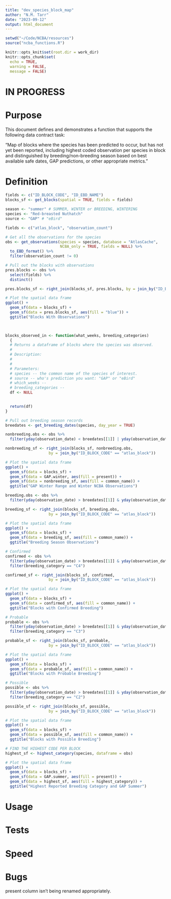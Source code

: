 ```yaml
---
title: "dev_species_block_map"
author: "N.M. Tarr"
date: "2023-09-12"
output: html_document
---
```


```r
setwd("~/Code/NCBA/resources")
source("ncba_functions.R")

knitr::opts_knit$set(root.dir = work_dir)
knitr::opts_chunk$set(
  echo = TRUE,
  warning = FALSE,
  message = FALSE)
```

# IN PROGRESS

# Purpose
This document defines and demonstrates a function that supports the following data contract task:

"Map of blocks where the species has been predicted to occur, but has not yet been reported, including highest coded observation per species in block and distinguished by breeding/non-breeding season based on best available safe dates, GAP predictions, or other appropriate metrics."

# Definition
```r
fields <- c("ID_BLOCK_CODE", "ID_EBD_NAME")
blocks_sf <- get_blocks(spatial = TRUE, fields = fields)
```


```r
season <- "summer" # SUMMER, WINTER or BREEDING, WINTERING
species <- "Red-breasted Nuthatch"
source <- "GAP" # "eBird"
```


```r
fields <- c("atlas_block", "observation_count")

# Get all the observations for the species
obs <- get_observations(species = species, database = "AtlasCache",
                        NCBA_only = TRUE, fields = NULL) %>%
  to_EBD_format() %>%
  filter(observation_count != 0)

# Pull out the blocks with observations
pres.blocks <- obs %>%
  select(fields) %>%
  distinct()
```


```r
pres.blocks_sf <- right_join(blocks_sf, pres.blocks, by = join_by("ID_BLOCK_CODE" == "atlas_block"))

# Plot the spatial data frame
ggplot() +
  geom_sf(data = blocks_sf) +
  geom_sf(data = pres.blocks_sf, aes(fill = "blue")) +
  ggtitle("Blocks With Observations")
  


blocks_observed_in <- function(what_weeks, breeding_categories) 
  {
  # Returns a dataframe of blocks where the species was observed.
  #
  # Description:
  # 
  #
  # Parameters:
  # species -- the common name of the species of interest.
  # source -- who's prediction you want: "GAP" or "eBird"
  # which_weeks -- 
  # breeding_categories -- 
  df <- NULL

  
  return(df)
}
```

```r
# Pull out breeding season records
breedates <- get_breeding_dates(species, day_year = TRUE)
```

```r
nonbreeding.obs <- obs %>%
  filter(yday(observation_date) < breedates[[1]] | yday(observation_date) > breedates[[2]])

nonbreeding_sf <- right_join(blocks_sf, nonbreeding.obs, 
                   by = join_by("ID_BLOCK_CODE" == "atlas_block"))

# Plot the spatial data frame
ggplot() +
  geom_sf(data = blocks_sf) +
  geom_sf(data = GAP.winter, aes(fill = present)) +
  geom_sf(data = nonbreeding_sf, aes(fill = common_name)) +
  ggtitle("GAP Winter Range and Winter NCBA Observations")
```


```r
breeding.obs <- obs %>%
  filter(yday(observation_date) > breedates[[1]] & yday(observation_date) < breedates[[2]])

breeding_sf <- right_join(blocks_sf, breeding.obs, 
                   by = join_by("ID_BLOCK_CODE" == "atlas_block"))

# Plot the spatial data frame
ggplot() +
  geom_sf(data = blocks_sf) +
  geom_sf(data = breeding_sf, aes(fill = common_name)) +
  ggtitle("Breeding Season Observations")
```


```r
# Confirmed
confirmed <- obs %>%
  filter(yday(observation_date) > breedates[[1]] & yday(observation_date) < breedates[[2]]) %>%
  filter(breeding_category == "C4")

confirmed_sf <- right_join(blocks_sf, confirmed, 
                   by = join_by("ID_BLOCK_CODE" == "atlas_block"))

# Plot the spatial data frame
ggplot() +
  geom_sf(data = blocks_sf) +
  geom_sf(data = confirmed_sf, aes(fill = common_name)) +
  ggtitle("Blocks with Confirmed Breeding")
```

```r
# Probable
probable <- obs %>%
  filter(yday(observation_date) > breedates[[1]] & yday(observation_date) < breedates[[2]]) %>%
  filter(breeding_category == "C3")

probable_sf <- right_join(blocks_sf, probable, 
                   by = join_by("ID_BLOCK_CODE" == "atlas_block"))

# Plot the spatial data frame
ggplot() +
  geom_sf(data = blocks_sf) +
  geom_sf(data = probable_sf, aes(fill = common_name)) +
  ggtitle("Blocks with Probable Breeding")
```

```r
# Possible
possible <- obs %>%
  filter(yday(observation_date) > breedates[[1]] & yday(observation_date) < breedates[[2]]) %>%
  filter(breeding_category == "C2")

possible_sf <- right_join(blocks_sf, possible,
                   by = join_by("ID_BLOCK_CODE" == "atlas_block"))

# Plot the spatial data frame
ggplot() +
  geom_sf(data = blocks_sf) +
  geom_sf(data = possible_sf, aes(fill = common_name)) +
  ggtitle("Blocks with Possible Breeding")
```


```r
# FIND THE HIGHEST CODE PER BLOCK
highest_sf <- highest_category(species, dataframe = obs)

# Plot the spatial data frame
ggplot() +
  geom_sf(data = blocks_sf) +
  geom_sf(data = GAP.summer, aes(fill = present)) + 
  geom_sf(data = highest_sf, aes(fill = highest_category)) + 
  ggtitle("Highest Reported Breeding Category and GAP Summer")
```



# Usage

# Tests

# Speed

# Bugs
present column isn't being renamed appropriately.